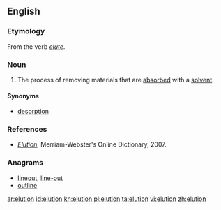 ==English==

===Etymology===

From the verb ''[[elute]]''.

===Noun===
{{en-noun|-}}

# {{analytical chemistry}} The process of removing materials that are [[absorbed]] with a [[solvent]].

====Synonyms====
* [[desorption]]

===References===

* ''[http://www.m-w.com/cgi-bin/dictionary?book=Dictionary&va=elution Elution]'', Merriam-Webster's Online Dictionary, 2007.

===Anagrams===
* [[lineout#English|lineout]], [[line-out#English|line-out]]
* [[outline#English|outline]]

[[ar:elution]]
[[id:elution]]
[[kn:elution]]
[[pl:elution]]
[[ta:elution]]
[[vi:elution]]
[[zh:elution]]